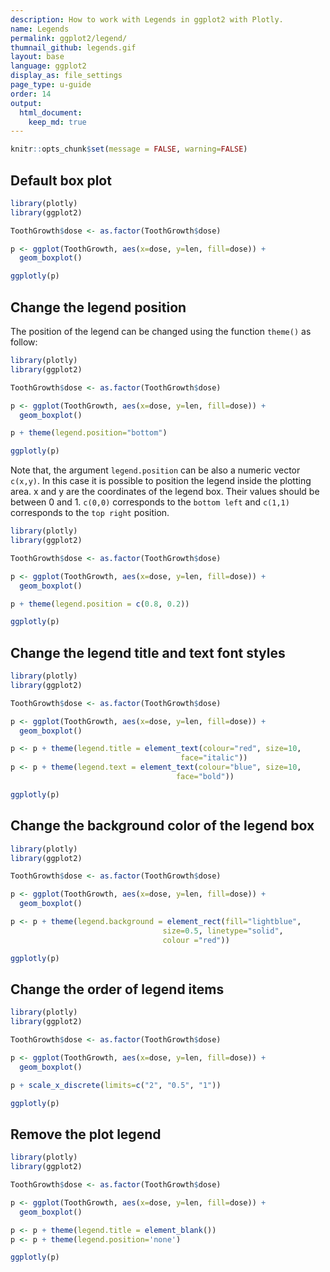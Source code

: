 ```yaml
---
description: How to work with Legends in ggplot2 with Plotly.
name: Legends
permalink: ggplot2/legend/
thumnail_github: legends.gif
layout: base
language: ggplot2
display_as: file_settings
page_type: u-guide
order: 14
output:
  html_document:
    keep_md: true
---
```


```r
knitr::opts_chunk$set(message = FALSE, warning=FALSE)
```

## Default box plot


```r
library(plotly)
library(ggplot2)

ToothGrowth$dose <- as.factor(ToothGrowth$dose)

p <- ggplot(ToothGrowth, aes(x=dose, y=len, fill=dose)) + 
  geom_boxplot()

ggplotly(p)
```


<!--------------------- EXAMPLE BREAK ------------------------->

## Change the legend position

The position of the legend can be changed using the function `theme()` as follow:


```r
library(plotly)
library(ggplot2)

ToothGrowth$dose <- as.factor(ToothGrowth$dose)

p <- ggplot(ToothGrowth, aes(x=dose, y=len, fill=dose)) + 
  geom_boxplot()

p + theme(legend.position="bottom")

ggplotly(p)
```
Note that, the argument `legend.position` can be also a numeric vector `c(x,y)`. In this case it is possible to position the legend inside the plotting area. x and y are the coordinates of the legend box. Their values should be between 0 and 1. `c(0,0)` corresponds to the `bottom left` and `c(1,1)` corresponds to the `top right` position.


```r
library(plotly)
library(ggplot2)

ToothGrowth$dose <- as.factor(ToothGrowth$dose)

p <- ggplot(ToothGrowth, aes(x=dose, y=len, fill=dose)) + 
  geom_boxplot()

p + theme(legend.position = c(0.8, 0.2))

ggplotly(p)
```


<!--------------------- EXAMPLE BREAK ------------------------->

## Change the legend title and text font styles



```r
library(plotly)
library(ggplot2)

ToothGrowth$dose <- as.factor(ToothGrowth$dose)

p <- ggplot(ToothGrowth, aes(x=dose, y=len, fill=dose)) + 
  geom_boxplot()

p <- p + theme(legend.title = element_text(colour="red", size=10, 
                                      face="italic"))
p <- p + theme(legend.text = element_text(colour="blue", size=10, 
                                     face="bold"))

ggplotly(p)
```

<!--------------------- EXAMPLE BREAK ------------------------->

## Change the background color of the legend box



```r
library(plotly)
library(ggplot2)

ToothGrowth$dose <- as.factor(ToothGrowth$dose)

p <- ggplot(ToothGrowth, aes(x=dose, y=len, fill=dose)) + 
  geom_boxplot()

p <- p + theme(legend.background = element_rect(fill="lightblue",
                                  size=0.5, linetype="solid", 
                                  colour ="red"))

ggplotly(p)
```

<!--------------------- EXAMPLE BREAK ------------------------->

## Change the order of legend items



```r
library(plotly)
library(ggplot2)

ToothGrowth$dose <- as.factor(ToothGrowth$dose)

p <- ggplot(ToothGrowth, aes(x=dose, y=len, fill=dose)) + 
  geom_boxplot()

p + scale_x_discrete(limits=c("2", "0.5", "1"))

ggplotly(p)
```


<!--------------------- EXAMPLE BREAK ------------------------->

## Remove the plot legend



```r
library(plotly)
library(ggplot2)

ToothGrowth$dose <- as.factor(ToothGrowth$dose)

p <- ggplot(ToothGrowth, aes(x=dose, y=len, fill=dose)) + 
  geom_boxplot()

p <- p + theme(legend.title = element_blank())
p <- p + theme(legend.position='none')

ggplotly(p)
```


<!--------------------- EXAMPLE BREAK ------------------------->
